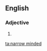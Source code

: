 ==English==

===Adjective===
{{en-adj|head=[[narrow]] [[minded]]}}

# {{alternative spelling of|narrow-minded}}

[[ta:narrow minded]]